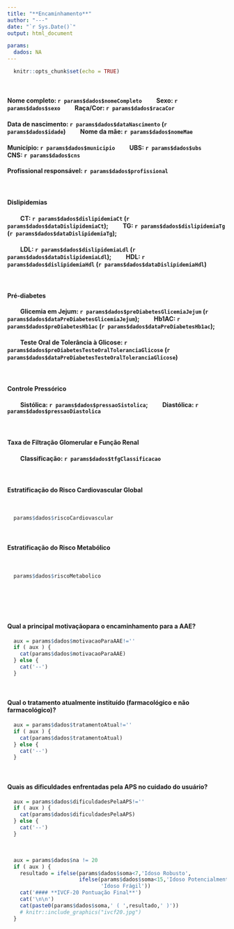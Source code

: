 ```yaml
---
title: "**Encaminhamento**"
author: "---"
date: "`r Sys.Date()`"
output: html_document

params:
  dados: NA
---
```


```r
  knitr::opts_chunk$set(echo = TRUE)
```

\ 

#### **Nome completo: ** `r params$dados$nomeCompleto` &nbsp;&nbsp;&nbsp;&nbsp;&nbsp;&nbsp;&nbsp;&nbsp; **Sexo: ** `r params$dados$sexo` &nbsp;&nbsp;&nbsp;&nbsp;&nbsp;&nbsp;&nbsp;&nbsp; **Raça/Cor: ** `r params$dados$racaCor` 

#### **Data de nascimento: ** `r params$dados$dataNascimento` (`r params$dados$idade`) &nbsp;&nbsp;&nbsp;&nbsp;&nbsp;&nbsp;&nbsp;&nbsp; **Nome da mãe: ** `r params$dados$nomeMae`

#### **Município: ** `r params$dados$municipio` &nbsp;&nbsp;&nbsp;&nbsp;&nbsp;&nbsp;&nbsp;&nbsp; **UBS: ** `r params$dados$ubs`  &nbsp;&nbsp;&nbsp;&nbsp;&nbsp;&nbsp;&nbsp;&nbsp; **CNS: ** `r params$dados$cns`

#### **Profissional responsável: ** `r params$dados$profissional`

\ 
 
#### **Dislipidemias** 

#### &nbsp;&nbsp;&nbsp;&nbsp;&nbsp;&nbsp;&nbsp;&nbsp; **CT:** `r params$dados$dislipidemiaCt` (`r params$dados$dataDislipidemiaCt`); &nbsp;&nbsp;&nbsp;&nbsp;&nbsp;&nbsp;&nbsp;&nbsp; **TG:** `r params$dados$dislipidemiaTg` (`r params$dados$dataDislipidemiaTg`); 
#### &nbsp;&nbsp;&nbsp;&nbsp;&nbsp;&nbsp;&nbsp;&nbsp; **LDL:** `r params$dados$dislipidemiaLdl` (`r params$dados$dataDislipidemiaLdl`);  &nbsp;&nbsp;&nbsp;&nbsp;&nbsp;&nbsp;&nbsp;&nbsp; **HDL:** `r params$dados$dislipidemiaHdl` (`r params$dados$dataDislipidemiaHdl`)

\ 

#### **Pré-diabetes** 

#### &nbsp;&nbsp;&nbsp;&nbsp;&nbsp;&nbsp;&nbsp;&nbsp; **Glicemia em Jejum:** `r params$dados$preDiabetesGlicemiaJejum` (`r params$dados$dataPreDiabetesGlicemiaJejum`); &nbsp;&nbsp;&nbsp;&nbsp;&nbsp;&nbsp;&nbsp;&nbsp; **Hb1AC: ** `r params$dados$preDiabetesHb1ac` (`r params$dados$dataPreDiabetesHb1ac`); 
#### &nbsp;&nbsp;&nbsp;&nbsp;&nbsp;&nbsp;&nbsp;&nbsp; **Teste Oral de Tolerância à Glicose: ** `r params$dados$preDiabetesTesteOralToleranciaGlicose` (`r params$dados$dataPreDiabetesTesteOralToleranciaGlicose`)

\ 

#### **Controle Pressórico** 
#### &nbsp;&nbsp;&nbsp;&nbsp;&nbsp;&nbsp;&nbsp;&nbsp; **Sistólica:** `r params$dados$pressaoSistolica`; &nbsp;&nbsp;&nbsp;&nbsp;&nbsp;&nbsp;&nbsp;&nbsp; **Diastólica:** `r params$dados$pressaoDiastolica`

\

#### **Taxa de Filtração Glomerular e Função Renal** 
#### &nbsp;&nbsp;&nbsp;&nbsp;&nbsp;&nbsp;&nbsp;&nbsp; **Classificação:** `r params$dados$tfgClassificacao`

\ 

#### **Estratificação do Risco Cardiovascular Global**

\ 

```r
  params$dados$riscoCardiovascular
```

\ 

#### **Estratificação do Risco Metabólico**

\ 

```r
  params$dados$riscoMetabolico
```

\ \ \ 

<br><br>

#### **Qual a principal motivaçãopara o encaminhamento para a AAE?**

```r
  aux = params$dados$motivacaoParaAAE!=''
  if ( aux ) {
    cat(params$dados$motivacaoParaAAE)
  } else {
    cat('--')
  }
```

\ 

#### **Qual o tratamento atualmente instituído (farmacológico e não farmacológico)?**

```r
  aux = params$dados$tratamentoAtual!=''
  if ( aux ) {
    cat(params$dados$tratamentoAtual)
  } else {
    cat('--')
  }
```

\ 

#### **Quais as dificuldades enfrentadas pela APS no cuidado do usuário?**

```r
  aux = params$dados$dificuldadesPelaAPS!=''
  if ( aux ) {
    cat(params$dados$dificuldadesPelaAPS)
  } else {
    cat('--')
  }
```

\ 

```r
  aux = params$dados$na != 20
  if ( aux ) {
    resultado = ifelse(params$dados$soma<7,'Idoso Robusto',
                       ifelse(params$dados$soma<15,'Idoso Potencialmente Frágil',
                              'Idoso Frágil'))
    cat('#### **IVCF-20 Pontuação Final**')
    cat('\n\n')
    cat(paste0(params$dados$soma,' ( ',resultado,' )'))
    # knitr::include_graphics("ivcf20.jpg")
  }
```
